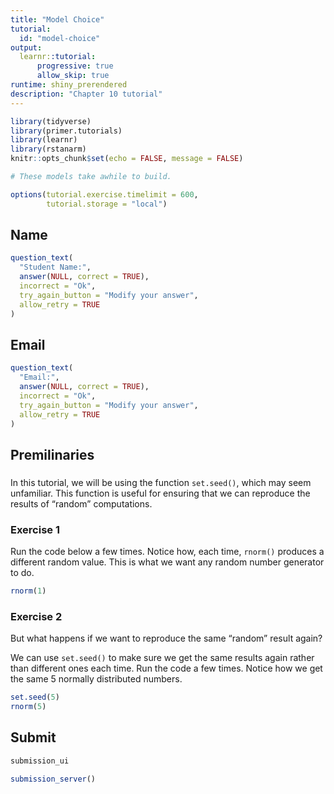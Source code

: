 ```yaml
---
title: "Model Choice"
tutorial:
  id: "model-choice"
output:
  learnr::tutorial:
      progressive: true
      allow_skip: true
runtime: shiny_prerendered
description: "Chapter 10 tutorial"
---
```



```r
library(tidyverse)
library(primer.tutorials)
library(learnr)
library(rstanarm)
knitr::opts_chunk$set(echo = FALSE, message = FALSE)

# These models take awhile to build. 

options(tutorial.exercise.timelimit = 600, 
        tutorial.storage = "local")


```



<!-- Make instructions more didactic. Make hints look more like code. Distinction between "Start a pipe" and "Assign to". -->


<!-- There are two main types of plots. The first type compares the the true values with the predicted values from the model. These are always interesting and highlight our central purpose: to make a model which replicates the outcomes we see in the world. The second type compares the predictions from two different models.  -->


## Name

```r
question_text(
  "Student Name:",
  answer(NULL, correct = TRUE),
  incorrect = "Ok",
  try_again_button = "Modify your answer",
  allow_retry = TRUE
)
```

## Email

``` r
question_text(
  "Email:",
  answer(NULL, correct = TRUE),
  incorrect = "Ok",
  try_again_button = "Modify your answer",
  allow_retry = TRUE
)
```

## Premilinaries
###


In this tutorial, we will be using the function `set.seed()`, which may seem unfamiliar. This function is useful for ensuring that we can reproduce the results of "random" computations.



### Exercise 1

Run the code below a few times. Notice how, each time, `rnorm()` produces a different random value. This is what we want any random number generator to do.

```r
rnorm(1)
```

### Exercise 2


But what happens if we want to reproduce the same "random" result again?

We can use `set.seed()` to make sure we get the same results again rather than different ones each time. Run the code a few times. Notice how we get the same 5 normally distributed numbers. 

```r
set.seed(5)
rnorm(5)
```






## Submit

```r
submission_ui

```

```r
submission_server()
```


